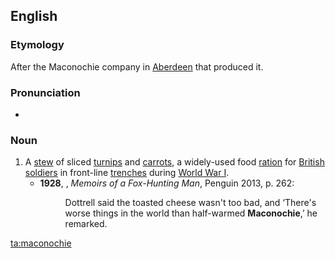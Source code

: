 ==English==
{{wikipedia}}
===Etymology===
After the Maconochie company in [[Aberdeen]] that produced it.

===Pronunciation===
*{{a|UK}} {{IPA|/məˈkɒnəki/|/məˈkɒnəxi/|lang=en}}

===Noun===
{{en-noun|-}}

# A [[stew]] of sliced [[turnip]]s and [[carrot]]s, a widely-used food [[ration]] for [[British]] [[soldier]]s in front-line [[trench]]es during [[World War I]].
#*'''1928''', {{w|Siegfried Sassoon}}, ''Memoirs of a Fox-Hunting Man'', Penguin 2013, p. 262:
#*:Dottrell said the toasted cheese wasn't too bad, and ‘There's worse things in the world than half-warmed '''Maconochie''',’ he remarked.

[[ta:maconochie]]